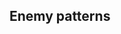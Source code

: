==Enemy patterns==
{{Section}}
{{Map/Image|
{{Map/ImageNode|Start|x=149|y=183}}
{{Map/ImageNode|A|x=177|y=286}}
{{Map/ImageNode|B|x=244|y=256}}
{{Map/ImageNode|C|x=268|y=114}}
{{Map/ImageNode|D|x=302|y=143}}
{{Map/ImageNode|E|x=323|y=221}}
{{Map/ImageNode|F|x=325|y=252}}
{{Map/ImageNode|G|x=355|y=187}}
{{Map/ImageNode|H|x=383|y=251}}
{{Map/ImageNode|I|x=395|y=218}}
{{Map/ImageNode|J|x=444|y=152}}
{{Map/ImageNode|K|x=451|y=251}}
{{Map/ImageNode|L|x=456|y=205}}
{{Map/ImageNode|M|x=461|y=95}}
{{Map/ImageNode|N|x=488|y=198}}
{{Map/ImageNode|O|x=510|y=250}}
{{Map/ImageNode|P|x=549|y=279}}
{{Map/ImageNode|Q|x=292|y=181}}
}}
<div class="scrollable" style="width:800px;max-height:400px;overflow:auto;">
{{Map/Nodes|name=
|A
|Empty
}}
{{Map/Nodes|name=
|B
|Empty
}}
{{Map/Nodes|name=敵鉄底海峡任務部隊 哨戒隊
|C
|Normal/BaseXP
|{{Formation|Line Ahead}}
|200
|Light Cruiser Ho-Class/Flagship
|Light Cruiser Tsu-Class
|Destroyer Ro-Class/Late Model
|Destroyer Ro-Class/Late Model
|Destroyer Ro-Class/Late Model
|Destroyer Ro-Class/Late Model
|-
|C
|Normal/BaseXP
|{{Formation|Line Ahead}}{{Formation|Double Line}}
|210
|Light Cruiser Ho-Class/Flagship
|Light Cruiser Tsu-Class/Elite
|Destroyer Ro-Class/Late Model
|Destroyer Ro-Class/Late Model
|Destroyer Ro-Class/Late Model
|Destroyer Ro-Class/Late Model
|-
|C
|Normal/BaseXP
|{{Formation|Double Line}}
|200
|Light Cruiser He-Class/Flagship
|Light Cruiser Tsu-Class
|Destroyer Ro-Class/Late Model
|Destroyer Ro-Class/Late Model
|Destroyer Ro-Class/Late Model
|Destroyer Ro-Class/Late Model
|-
|C
|Normal/BaseXP
|{{Formation|Line Ahead}}{{Formation|Double Line}}
|220
|Light Cruiser He-Class/Flagship
|Light Cruiser Tsu-Class/Elite
|Destroyer Ro-Class/Late Model
|Destroyer Ro-Class/Late Model
|Destroyer Ro-Class/Late Model
|Destroyer Ro-Class/Late Model
}}
{{Map/Nodes|name=
|D
|Empty
}}
{{Map/Nodes|name=
|E
|Empty
}}
{{Map/Nodes|name=
|F
|Resource
|Ammo
|60
}}
{{Map/Nodes|name=
|G
|Empty
}}
{{Map/Nodes|name=
|H
|Resource
|Steel
|55
}}
{{Map/Nodes|name=敵鉄底海峡任務部隊 重巡戦隊
|I
|Night/BaseXP
|{{Formation|Line Ahead}}{{Formation|Double Line}}
|200
|Heavy Cruiser Ri-Class/Flagship
|Heavy Cruiser Ri-Class/Elite
|Heavy Cruiser Ri-Class/Elite
|Light Cruiser Ho-Class/Elite
|Destroyer Ro-Class/Late Model
|Destroyer Ro-Class/Late Model
|-
|I
|Night/BaseXP
|{{Formation|Line Ahead}}{{Formation|Double Line}}
|210
|Heavy Cruiser Ri-Class/Flagship
|Heavy Cruiser Ri-Class/Flagship
|Heavy Cruiser Ri-Class/Elite
|Light Cruiser Ho-Class/Elite
|Destroyer Ro-Class/Late Model
|Destroyer Ro-Class/Late Model
|-
|I
|Night/BaseXP
|{{Formation|Line Ahead}}{{Formation|Double Line}}
|220
|Heavy Cruiser Ri-Class/Flagship
|Heavy Cruiser Ri-Class/Flagship
|Heavy Cruiser Ri-Class/Flagship
|Light Cruiser Ho-Class/Elite
|Destroyer Ro-Class/Late Model
|Destroyer Ro-Class/Late Model
}}
{{Map/Nodes|name=敵任務部隊 前衛哨戒隊
|J
|Night/BaseXP
|{{Formation|Line Ahead}}{{Formation|Echelon}}
|300
|Light Cruiser He-Class/Flagship
|Light Cruiser Tsu-Class/Elite
|Destroyer Ha-Class/Late Model
|Destroyer Ha-Class/Late Model
|Destroyer Ha-Class/Late Model
|Destroyer Ha-Class/Late Model
|-
|J
|Night/BaseXP
|{{Formation|Line Ahead}}{{Formation|Echelon}}
|310
|Light Cruiser He-Class/Flagship
|Heavy Cruiser Ne-Class/Elite
|Light Cruiser Tsu-Class/Elite
|Destroyer Ha-Class/Late Model
|Destroyer Ha-Class/Late Model
|Destroyer Ha-Class/Late Model
|-
|J
|Night/BaseXP
|{{Formation|Line Ahead}}{{Formation|Echelon}}
|320
|Light Cruiser He-Class/Flagship
|Heavy Cruiser Ne-Class/Elite
|Heavy Cruiser Ne-Class/Elite
|Light Cruiser Tsu-Class/Elite
|Destroyer Ha-Class/Late Model
|Destroyer Ha-Class/Late Model
}}
{{Map/Nodes|name=敵鉄底海峡任務部隊 増援艦隊
|K
|Night/BaseXP
|{{Formation|Double Line}}
|200
|Heavy Cruiser Ne-Class
|Heavy Cruiser Ne-Class
|Light Cruiser Tsu-Class
|Destroyer Ro-Class/Late Model
|Destroyer I-Class
|Destroyer I-Class
|-
|K
|Night/BaseXP
|{{Formation|Line Ahead}}
|200
|Heavy Cruiser Ne-Class/Elite
|Heavy Cruiser Ne-Class
|Light Cruiser Tsu-Class
|Destroyer Ro-Class/Late Model
|Destroyer I-Class
|Destroyer I-Class
|-
|K
|Night/BaseXP
|{{Formation|Line Ahead}}{{Formation|Double Line}}
|210
|Heavy Cruiser Ne-Class/Elite
|Heavy Cruiser Ne-Class
|Light Cruiser Tsu-Class
|Destroyer Ro-Class/Late Model
|Destroyer Ro-Class/Late Model
|Destroyer Ro-Class/Late Model
|-
|K
|Night/BaseXP
|{{Formation|Line Ahead}}{{Formation|Double Line}}
|220
|Battleship Ta-Class/Flagship
|Battleship Ta-Class/Flagship
|Light Cruiser Tsu-Class
|Destroyer Ro-Class/Late Model
|Destroyer Ro-Class/Late Model
|Destroyer Ro-Class/Late Model
}}
{{Map/Nodes|name=
|L
|Storm
|Fuel
|?%
}}
{{Map/Nodes|name=敵任務部隊 増援部隊
|M
|Normal/BaseXP
|{{Formation|Diamond}}
|?
|Standard Carrier Wo-Class/Flagship II
|Light Carrier Nu-Class/Elite
|Heavy Cruiser Ne-Class
|Light Cruiser Tsu-Class
|Destroyer Ha-Class/Late Model
|Destroyer Ha-Class/Late Model
|-
|M
|Normal/BaseXP
|{{Formation|Diamond}}
|410
|Standard Carrier Wo-Class/Flagship II
|Light Carrier Nu-Class/Elite
|Heavy Cruiser Ne-Class/Elite
|Light Cruiser Tsu-Class
|Destroyer Ha-Class/Late Model
|Destroyer Ha-Class/Late Model
|-
|M
|Normal/BaseXP
|{{Formation|Diamond}}
|420
|Standard Carrier Wo-Class/Flagship II
|Light Carrier Nu-Class/Elite
|Heavy Cruiser Ne-Class/Elite
|Light Cruiser Tsu-Class/Elite
|Destroyer Ha-Class/Late Model
|Destroyer Ha-Class/Late Model
|-
|M
|Normal/BaseXP
|{{Formation|Diamond}}
|430
|Standard Carrier Wo-Class/Flagship II
|Light Carrier Nu-Class/Flagship
|Heavy Cruiser Ne-Class/Elite
|Light Cruiser Tsu-Class/Elite
|Destroyer Ha-Class/Late Model
|Destroyer Ha-Class/Late Model
|-
|M
|Normal/BaseXP
|{{Formation|Diamond}}
|440
|Standard Carrier Wo-Class/Flagship II
|Standard Carrier Wo-Class/Flagship II
|Light Carrier Nu-Class/Flagship
|Light Cruiser Tsu-Class/Elite
|Destroyer Ha-Class/Late Model
|Destroyer Ha-Class/Late Model
|-
|M
|Normal/BaseXP
|{{Formation|Diamond}}
|450
|Standard Carrier Wo-Class/Flagship II
|Standard Carrier Wo-Class/Flagship II
|Standard Carrier Wo-Class/Flagship II
|Light Cruiser Tsu-Class/Elite
|Destroyer Ha-Class/Late Model
|Destroyer Ha-Class/Late Model
}}
{{Map/Nodes|name=敵南方支援艦隊
|N
|Night/BaseXP
|{{Formation|Line Ahead}}{{Formation|Echelon}}
|400
|Heavy Cruiser Ri-Class/Flagship
|Light Cruiser He-Class/Flagship
|Light Cruiser He-Class/Flagship
|Light Cruiser Tsu-Class/Elite
|Destroyer Ro-Class/Late Model
|Destroyer Ro-Class/Late Model
|-
|N
|Night/BaseXP
|{{Formation|Line Ahead}}{{Formation|Echelon}}
|410
|Torpedo Cruiser Chi-Class/Flagship
|Torpedo Cruiser Chi-Class/Flagship
|Torpedo Cruiser Chi-Class/Flagship
|Light Cruiser Tsu-Class/Elite
|Destroyer Ro-Class/Late Model
|Destroyer Ro-Class/Late Model
|-
|N
|Night/BaseXP
|{{Formation|Line Ahead}}{{Formation|Echelon}}
|420
|Battleship Ru-Class/Flagship
|Battleship Ru-Class/Flagship
|Heavy Cruiser Ne-Class/Elite
|Light Cruiser Tsu-Class/Elite
|Destroyer Ro-Class/Late Model
|Destroyer Ro-Class/Late Model
}}
{{Map/Nodes|name=
|O
|Select
}}
{{Map/Nodes|name=敵泊地投錨中 輸送船団
|P
|Night/BaseXP
|{{Formation|Double Line}}
|700
|Transport Ship Wa-Class/Elite
|Transport Ship Wa-Class/Elite
|Transport Ship Wa-Class/Elite
|Destroyer Ro-Class/Late Model
|Destroyer I-Class
|Destroyer I-Class
|-
|P
|Night/BaseXP
|{{Formation|Double Line}}
|710
|Transport Ship Wa-Class/Elite
|Transport Ship Wa-Class/Elite
|Transport Ship Wa-Class/Elite
|Destroyer Ro-Class/Late Model
|Destroyer Ro-Class/Late Model
|Destroyer I-Class
|-
|P
|Night/BaseXP
|{{Formation|Double Line}}
|720
|Transport Ship Wa-Class/Elite
|Transport Ship Wa-Class/Elite
|Transport Ship Wa-Class/Elite
|Transport Ship Wa-Class/Elite
|Destroyer Ro-Class/Late Model
|Destroyer Ro-Class/Late Model
|-
|P
|Night/BaseXP
|{{Formation|Double Line}}
|730
|Transport Ship Wa-Class/Flagship
|Transport Ship Wa-Class/Elite
|Transport Ship Wa-Class/Elite
|Transport Ship Wa-Class/Elite
|Destroyer Ro-Class/Late Model
|Destroyer Ro-Class/Late Model
|-
|P
|Night/BaseXP
|{{Formation|Double Line}}
|740
|Transport Ship Wa-Class/Flagship
|Transport Ship Wa-Class/Flagship
|Transport Ship Wa-Class/Elite
|Transport Ship Wa-Class/Elite
|Destroyer Ro-Class/Late Model
|Destroyer Ro-Class/Late Model
|-
|P
|Night/BaseXP
|{{Formation|Double Line}}
|750
|Transport Ship Wa-Class/Flagship
|Transport Ship Wa-Class/Flagship
|Transport Ship Wa-Class/Flagship
|Transport Ship Wa-Class/Elite
|Destroyer Ro-Class/Late Model
|Destroyer Ro-Class/Late Model
}}
{{Map/Nodes|name=敵南方艦隊 旗艦
|Q
|Boss/BaseXP
|{{Formation|Line Ahead}}{{Formation|Double Line}}
|670
|Southern War Princess
|Light Cruiser Tsu-Class
|Light Cruiser Tsu-Class
|Destroyer Ha-Class/Late Model
|Destroyer Ha-Class/Late Model
|Destroyer Ha-Class/Late Model
|-
|Q
|Boss/BaseXP
|{{Formation|Line Ahead}}{{Formation|Double Line}}
|670
|Southern War Princess
|Torpedo Cruiser Chi-Class/Flagship
|Torpedo Cruiser Chi-Class/Flagship
|Light Cruiser Tsu-Class
|Destroyer Ha-Class/Late Model
|Destroyer Ha-Class/Late Model
|-
|Q
|Boss/BaseXP
|{{Formation|Line Ahead}}{{Formation|Double Line}}
|700
|Southern War Princess
|Light Carrier Nu-Class/Flagship
|Light Carrier Nu-Class/Flagship
|Light Cruiser Tsu-Class/Elite
|Destroyer Ha-Class/Late Model
|Destroyer Ha-Class/Late Model
}}
</div> <!-- overflow -->
{{SectionEnd}}
